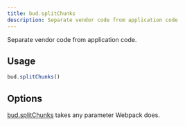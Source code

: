 ```yaml
---
title: bud.splitChunks
description: Separate vendor code from application code
---
```


Separate vendor code from application code.

## Usage

```js title='bud.config.js'
bud.splitChunks()
```

## Options

[bud.splitChunks](/docs/bud.splitChunks) takes any parameter Webpack does.
